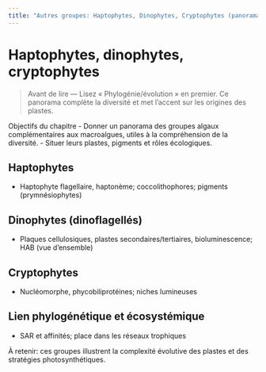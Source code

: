 ```yaml
---
title: "Autres groupes: Haptophytes, Dinophytes, Cryptophytes (panorama)"
---
```


# Haptophytes, dinophytes, cryptophytes

> Avant de lire — Lisez « Phylogénie/évolution » en premier. Ce panorama complète la diversité et met l’accent sur les origines des plastes.

Objectifs du chapitre
- Donner un panorama des groupes algaux complémentaires aux macroalgues, utiles à la compréhension de la diversité.
- Situer leurs plastes, pigments et rôles écologiques.

## Haptophytes
- Haptophyte flagellaire, haptonème; coccolithophores; pigments (prymnésiophytes)

## Dinophytes (dinoflagellés)
- Plaques cellulosiques, plastes secondaires/tertiaires, bioluminescence; HAB (vue d’ensemble)

## Cryptophytes
- Nucléomorphe, phycobiliprotéines; niches lumineuses

## Lien phylogénétique et écosystémique
- SAR et affinités; place dans les réseaux trophiques

::: {.infobox}
À retenir: ces groupes illustrent la complexité évolutive des plastes et des stratégies photosynthétiques.
:::
